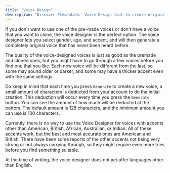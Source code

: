 ```yaml
---
title: "Voice Design"
description: "Discover ElevenLabs' Voice Design tool to create original, custom voices by selecting gender, age, and accent. Experience the same quality as premade voices, but tailor-made to your preferences."
---
```


If you don't want to use one of the pre-made voices or don't have a voice that you want to clone, the voice designer is the perfect option. The voice designer lets you select gender, age, and accent, and will then generate a completely original voice that has never been heard before.

The quality of the voice-designed voices is just as good as the premade and cloned ones, but you might have to go through a few voices before you find one that you like. Each new voice will be different from the last, so some may sound older or darker, and some may have a thicker accent even with the same settings.

Do keep in mind that each time you press `Generate` to create a new voice, a small amount of characters is deducted from your account to do the initial creation. This deduction will occur every time you press the `Generate` button. You can see the amount of how much will be deducted at the bottom. The default amount is 128 characters, and the minimum amount you can use is 100 characters.

Currently, there is no way to use the Voice Designer for voices with accents other than American, British, African, Australian, or Indian. All of these accents work, but the best and most accurate ones are American and British. There have been some reports of the other accents not being very strong or not always carrying through, so they might require even more tries before you find something suitable.

At the time of writing, the voice designer does not yet offer languages other than English.
